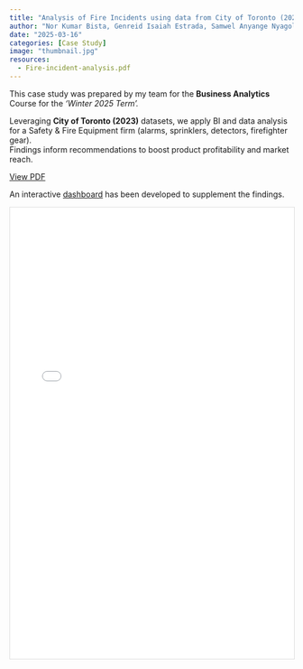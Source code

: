 ```yaml
---
title: "Analysis of Fire Incidents using data from City of Toronto (2023)"
author: "Nor Kumar Bista, Genreid Isaiah Estrada, Samwel Anyange Nyagol, Lovelace Naa Sackeley Sackey, Loveleen Kaur in affiliated with University Canada West"
date: "2025-03-16"
categories: [Case Study]
image: "thumbnail.jpg"
resources:
  - Fire-incident-analysis.pdf
---
```


This case study was prepared by my team for the **Business Analytics** Course for the *'Winter 2025 Term'.*

Leveraging **City of Toronto (2023)** datasets, we apply BI and data analysis for a Safety & Fire Equipment firm (alarms, sprinklers, detectors, firefighter gear).\
Findings inform recommendations to boost product profitability and market reach.

[View PDF](Fire-incident-analysis.pdf)

An interactive [dashboard](https://public.tableau.com/app/profile/nor.kumar.bista/viz/FireIncidentTFS/Dashboard1) has been developed to supplement the findings.

<iframe src="Fire-incident-analysis.pdf" width="100%" height="800" style="border:1px solid #ddd;">

</iframe>
